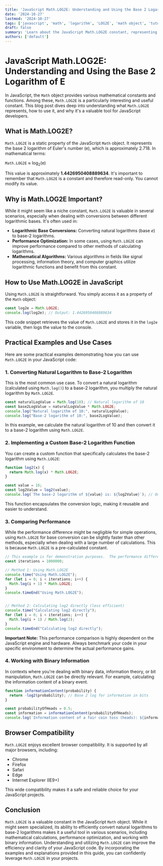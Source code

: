 ```yaml
---
title: 'JavaScript Math.LOG2E: Understanding and Using the Base 2 Logarithm of E'
date: '2024-10-27'
lastmod: '2024-10-27'
tags: ['javascript', 'math', 'logarithm', 'LOG2E', 'math object', 'tutorial', 'web development']
draft: false
summary: 'Learn about the JavaScript Math.LOG2E constant, representing the base 2 logarithm of Eulers number (e). This guide provides a comprehensive explanation, practical examples, and use cases for this valuable mathematical constant in web development.'
authors: ['default']
---
```


# JavaScript Math.LOG2E: Understanding and Using the Base 2 Logarithm of E

In JavaScript, the `Math` object provides various mathematical constants and functions. Among these, `Math.LOG2E` is a particularly interesting and useful constant. This blog post dives deep into understanding what `Math.LOG2E` represents, how to use it, and why it's a valuable tool for JavaScript developers.

## What is Math.LOG2E?

`Math.LOG2E` is a static property of the JavaScript `Math` object. It represents the base 2 logarithm of Euler's number (e), which is approximately 2.718.  In mathematical terms:

`Math.LOG2E` ≈ log<sub>2</sub>(e)

This value is approximately **1.4426950408889634**.  It's important to remember that `Math.LOG2E` is a constant and therefore read-only. You cannot modify its value.

## Why is Math.LOG2E Important?

While it might seem like a niche constant, `Math.LOG2E` is valuable in several scenarios, especially when dealing with conversions between different logarithmic bases. It's often used in:

*   **Logarithmic Base Conversions:** Converting natural logarithms (base *e*) to base-2 logarithms.
*   **Performance Optimization:**  In some cases, using `Math.LOG2E` can improve performance compared to other methods of calculating logarithms.
*   **Mathematical Algorithms:** Various algorithms in fields like signal processing, information theory, and computer graphics utilize logarithmic functions and benefit from this constant.

## How to Use Math.LOG2E in JavaScript

Using `Math.LOG2E` is straightforward.  You simply access it as a property of the `Math` object:

```javascript
const log2e = Math.LOG2E;
console.log(log2e); // Output: 1.4426950408889634
```

This code snippet retrieves the value of `Math.LOG2E` and stores it in the `log2e` variable, then logs the value to the console.

## Practical Examples and Use Cases

Here are some practical examples demonstrating how you can use `Math.LOG2E` in your JavaScript code:

### 1. Converting Natural Logarithm to Base-2 Logarithm

This is the most common use case. To convert a natural logarithm (calculated using `Math.log()`) to a base-2 logarithm, you multiply the natural logarithm by `Math.LOG2E`.

```javascript
const naturalLogValue = Math.log(10); // Natural logarithm of 10
const base2LogValue = naturalLogValue * Math.LOG2E;
console.log("Natural logarithm of 10:", naturalLogValue);
console.log("Base-2 logarithm of 10:", base2LogValue);
```

In this example, we calculate the natural logarithm of 10 and then convert it to a base-2 logarithm using `Math.LOG2E`.

### 2.  Implementing a Custom Base-2 Logarithm Function

You can create a custom function that specifically calculates the base-2 logarithm using `Math.LOG2E`:

```javascript
function log2(x) {
  return Math.log(x) * Math.LOG2E;
}

const value = 16;
const log2Value = log2(value);
console.log(`The base-2 logarithm of ${value} is: ${log2Value}`); // Output: The base-2 logarithm of 16 is: 4
```

This function encapsulates the conversion logic, making it reusable and easier to understand.

### 3. Comparing Performance

While the performance difference might be negligible for simple operations, using `Math.LOG2E` for base conversion can be slightly faster than other methods, especially when dealing with a large number of calculations.  This is because `Math.LOG2E` is a pre-calculated constant.

```javascript
// This example is for demonstration purposes.  The performance difference may not be significant in all browsers.
const iterations = 1000000;

// Method 1: Using Math.LOG2E
console.time("Using Math.LOG2E");
for (let i = 0; i < iterations; i++) {
  Math.log(i + 1) * Math.LOG2E;
}
console.timeEnd("Using Math.LOG2E");


// Method 2: Calculating log2 directly (less efficient)
console.time("Calculating log2 directly");
for (let i = 0; i < iterations; i++) {
  Math.log(i + 1) / Math.log(2);
}
console.timeEnd("Calculating log2 directly");
```

**Important Note:** This performance comparison is highly dependent on the JavaScript engine and hardware. Always benchmark your code in your specific environment to determine the actual performance gains.

### 4. Working with Binary Information

In contexts where you're dealing with binary data, information theory, or bit manipulation, `Math.LOG2E` can be directly relevant.  For example, calculating the information content of a binary event.

```javascript
function informationContent(probability) {
  return -log2(probability); // Base 2 log for information in bits
}

const probabilityOfHeads = 0.5;
const information = informationContent(probabilityOfHeads);
console.log(`Information content of a fair coin toss (heads): ${information} bits`); // Output: Information content of a fair coin toss (heads): 1 bits
```

## Browser Compatibility

`Math.LOG2E` enjoys excellent browser compatibility. It is supported by all major browsers, including:

*   Chrome
*   Firefox
*   Safari
*   Edge
*   Internet Explorer (IE9+)

This wide compatibility makes it a safe and reliable choice for your JavaScript projects.

## Conclusion

`Math.LOG2E` is a valuable constant in the JavaScript `Math` object. While it might seem specialized, its ability to efficiently convert natural logarithms to base-2 logarithms makes it a useful tool in various scenarios, including mathematical calculations, performance optimization, and working with binary information. Understanding and utilizing `Math.LOG2E` can improve the efficiency and clarity of your JavaScript code.  By incorporating the examples and explanations provided in this guide, you can confidently leverage `Math.LOG2E` in your projects.